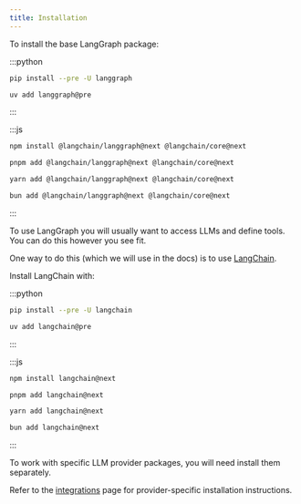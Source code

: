 ```yaml
---
title: Installation
---
```



<AlphaCallout />

To install the base LangGraph package:

:::python
<CodeGroup>
```bash pip
pip install --pre -U langgraph
```

```bash uv
uv add langgraph@pre
```
</CodeGroup>
:::

:::js
<CodeGroup>
```bash npm
npm install @langchain/langgraph@next @langchain/core@next
```

```bash pnpm
pnpm add @langchain/langgraph@next @langchain/core@next
```

```bash yarn
yarn add @langchain/langgraph@next @langchain/core@next
```

```bash bun
bun add @langchain/langgraph@next @langchain/core@next
```
</CodeGroup>
:::

To use LangGraph you will usually want to access LLMs and define tools.
You can do this however you see fit.

One way to do this (which we will use in the docs) is to use [LangChain](/oss/langchain/overview).

Install LangChain with:

:::python
<CodeGroup>
```bash pip
pip install --pre -U langchain
```

```bash uv
uv add langchain@pre
```
</CodeGroup>
:::

:::js
<CodeGroup>
```bash npm
npm install langchain@next
```

```bash pnpm
pnpm add langchain@next
```

```bash yarn
yarn add langchain@next
```

```bash bun
bun add langchain@next
```
</CodeGroup>
:::

To work with specific LLM provider packages, you will need install them separately.

Refer to the [integrations](/oss/integrations/providers) page for provider-specific installation instructions.

